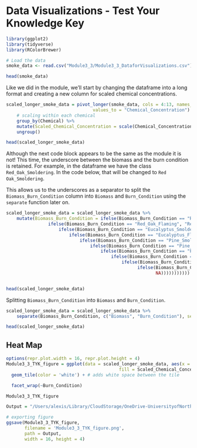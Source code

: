 # Data Visualizations - Test Your Knowledge Key


```r
library(ggplot2)
library(tidyverse)
library(RColorBrewer)
```

```r
# Load the data
smoke_data <- read.csv("Module3_3/Module3_3_DataforVisualizations.csv")

head(smoke_data)
```

Like we did in the module, we'll start by changing the dataframe into a long format and creating a new column for scaled chemical concentrations.

```r
scaled_longer_smoke_data = pivot_longer(smoke_data, cols = 4:13, names_to = "Biomass_Burn_Condition", 
                                 values_to = "Chemical_Concentration") %>%
    # scaling within each chemical
    group_by(Chemical) %>%
    mutate(Scaled_Chemical_Concentration = scale(Chemical_Concentration)) %>%
    ungroup()

head(scaled_longer_smoke_data)
```

Although the next code block appears to be the same as the module it is not! This time, the underscore between the biomass and the burn condition is retained. For example, in the dataframe we have the class `Red_Oak_Smoldering`. In the code below, that will be changed to `Red Oak_Smoldering`. 

This allows us to the underscores as a separator to split the `Biomass_Burn_Condition` column into `Biomass` and `Burn_Condition` using the `separate` function later on.

```r
scaled_longer_smoke_data = scaled_longer_smoke_data %>%
    mutate(Biomass_Burn_Condition = ifelse(Biomass_Burn_Condition == "Red_Oak_Smoldering", "Red Oak_Smoldering",
                ifelse(Biomass_Burn_Condition == "Red_Oak_Flaming", "Red Oak_Flaming",
                    ifelse(Biomass_Burn_Condition == "Eucalyptus_Smoldering", "Eucalyptus_Smoldering",
                        ifelse(Biomass_Burn_Condition == "Eucalyptus_Flaming", "Eucalyptus_Flaming",
                            ifelse(Biomass_Burn_Condition == "Pine_Smoldering", "Pine_Smoldering",
                                ifelse(Biomass_Burn_Condition == "Pine_Flaming", "Pine_Flaming",
                                    ifelse(Biomass_Burn_Condition == "Pine_Needles_Smoldering", "Pine Needles_Smoldering",
                                        ifelse(Biomass_Burn_Condition == "Pine_Needles_Flaming", "Pine Needles_Flaming",
                                            ifelse(Biomass_Burn_Condition == "Peat_Smoldering", "Peat_Smoldering",
                                                  ifelse(Biomass_Burn_Condition == "Peat_Flaming", "Peat_Flaming",
                                                         NA)))))))))))


head(scaled_longer_smoke_data)
```

Splitting `Biomass_Burn_Condition` into `Biomass` and `Burn_Condition`.

```r
scaled_longer_smoke_data = scaled_longer_smoke_data %>%
    separate(Biomass_Burn_Condition, c("Biomass", "Burn_Condition"), sep = "_")

head(scaled_longer_smoke_data)
```

## Heat Map

```r
options(repr.plot.width = 16, repr.plot.height = 4)
Module3_3_TYK_figure = ggplot(data = scaled_longer_smoke_data, aes(x = Chemical.Category, y = Biomass,
                                           fill = Scaled_Chemical_Concentration)) + 
  geom_tile(color = 'white') + # adds white space between the tile

  facet_wrap(~Burn_Condition)  

Module3_3_TYK_figure
```


```r
Output = "/Users/alexis/Library/CloudStorage/OneDrive-UniversityofNorthCarolinaatChapelHill/CEMALB_DataAnalysisPM/Projects/P1006. Data Organization & File Management/P1006.2. Modules/P1006.2.6. Data Visualizations/Module3_3"

# exporting figure
ggsave(Module3_3_TYK_figure, 
       filename = 'Module3_3_TYK_figure.png',
       path = Output,
       width = 16, height = 4)
```

